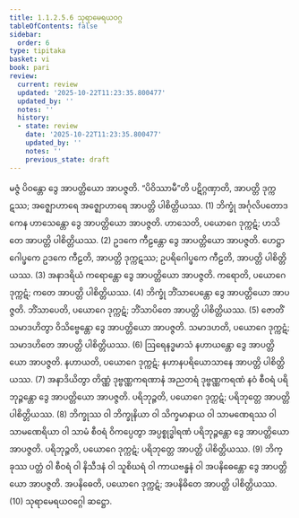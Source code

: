 ```yaml
---
title: 1.1.2.5.6 သုရာမေရယဝဂ္ဂ
tableOfContents: false
sidebar:
  order: 6
type: tipitaka
basket: vi
book: pari
review:
  current: review
  updated: '2025-10-22T11:23:35.800477'
  updated_by: ''
  notes: ''
  history:
  - state: review
    date: '2025-10-22T11:23:35.800477'
    updated_by: ''
    notes: ''
    previous_state: draft
---
```



<ReviewStatus review={frontmatter.review} showDetails={true} />

<HypothesisAnnotation frontmatter={frontmatter} />

<DynamicBreadcrumb />

<Division number="170" book="pari" e="ch" v="5" p="67">

<Paragraph number="440" book="pari">
မဇ္ဇံ ပိဝန္တော ဒွေ အာပတ္တိယော အာပဇ္ဇတိ. “ပိဝိဿာမီ”တိ ပဋိဂ္ဂဏှာတိ, အာပတ္တိ ဒုက္ကဋဿ; အဇ္ဈောဟာရေ အဇ္ဈောဟာရေ အာပတ္တိ ပါစိတ္တိယဿ. (1)
</Paragraph>

<Paragraph number="441" book="pari">
ဘိက္ခုံ အင်္ဂုလိပတောဒကေန ဟာသေန္တော ဒွေ အာပတ္တိယော အာပဇ္ဇတိ. ဟာသေတိ, ပယောဂေ ဒုက္ကဋံ; ဟသိတေ အာပတ္တိ ပါစိတ္တိယဿ. (2)
</Paragraph>

<Paragraph number="442" book="pari">
ဥဒကေ ကီဠန္တော ဒွေ အာပတ္တိယော အာပဇ္ဇတိ. ဟေဋ္ဌာဂေါပ္ဖကေ ဥဒကေ ကီဠတိ, အာပတ္တိ ဒုက္ကဋဿ; ဥပရိဂေါပ္ဖကေ ကီဠတိ, အာပတ္တိ ပါစိတ္တိယဿ. (3)
</Paragraph>

<Paragraph number="443" book="pari">
အနာဒရိယံ ကရောန္တော ဒွေ အာပတ္တိယော အာပဇ္ဇတိ. ကရောတိ, ပယောဂေ ဒုက္ကဋံ; ကတေ အာပတ္တိ ပါစိတ္တိယဿ. (4)
</Paragraph>

<Paragraph number="444" book="pari">
ဘိက္ခုံ ဘိံသာပေန္တော ဒွေ အာပတ္တိယော အာပဇ္ဇတိ. ဘိံသာပေတိ, ပယောဂေ ဒုက္ကဋံ; ဘိံသာပိတေ အာပတ္တိ ပါစိတ္တိယဿ. (5)
</Paragraph>

<Paragraph number="445" book="pari">
ဇောတိံ သမာဒဟိတွာ ဝိသိဗ္ဗေန္တော ဒွေ အာပတ္တိယော အာပဇ္ဇတိ. သမာဒဟတိ, ပယောဂေ ဒုက္ကဋံ; သမာဒဟိတေ အာပတ္တိ ပါစိတ္တိယဿ. (6)
</Paragraph>

<Paragraph number="446" book="pari">
ဩရေနဒ္ဓမာသံ နဟာယန္တော ဒွေ အာပတ္တိယော အာပဇ္ဇတိ. နဟာယတိ, ပယောဂေ ဒုက္ကဋံ; နဟာနပရိယောသာနေ အာပတ္တိ ပါစိတ္တိယဿ. (7)
</Paragraph>

<Paragraph number="447" book="pari">
အနာဒိယိတွာ တိဏ္ဏံ ဒုဗ္ဗဏ္ဏကရဏာနံ အညတရံ ဒုဗ္ဗဏ္ဏကရဏံ နဝံ စီဝရံ ပရိဘုဉ္ဇန္တော ဒွေ အာပတ္တိယော အာပဇ္ဇတိ. ပရိဘုဉ္ဇတိ, ပယောဂေ ဒုက္ကဋံ; ပရိဘုတ္တေ အာပတ္တိ ပါစိတ္တိယဿ. (8)
</Paragraph>

<Paragraph number="448" book="pari">
ဘိက္ခုဿ ဝါ ဘိက္ခုနိယာ ဝါ သိက္ခမာနာယ ဝါ သာမဏေရဿ ဝါ သာမဏေရိယာ ဝါ သာမံ စီဝရံ ဝိကပ္ပေတွာ အပ္ပစ္စုဒ္ဓါရဏံ ပရိဘုဉ္ဇန္တော ဒွေ အာပတ္တိယော အာပဇ္ဇတိ. ပရိဘုဉ္ဇတိ, ပယောဂေ ဒုက္ကဋံ; ပရိဘုတ္တေ အာပတ္တိ ပါစိတ္တိယဿ. (9)
</Paragraph>

<Paragraph number="449" book="pari">
ဘိက္ခုဿ ပတ္တံ ဝါ စီဝရံ ဝါ နိသီဒနံ ဝါ သူစိဃရံ ဝါ ကာယဗန္ဓနံ ဝါ အပနိဓေန္တော ဒွေ အာပတ္တိယော အာပဇ္ဇတိ. အပနိဓေတိ, ပယောဂေ ဒုက္ကဋံ; အပနိဓိတေ အာပတ္တိ ပါစိတ္တိယဿ. (10)

</Paragraph>
</Division>

<Paragraph number="450" type="center" book="pari">
သုရာမေရယဝဂ္ဂေါ ဆဋ္ဌော.
</Paragraph>
